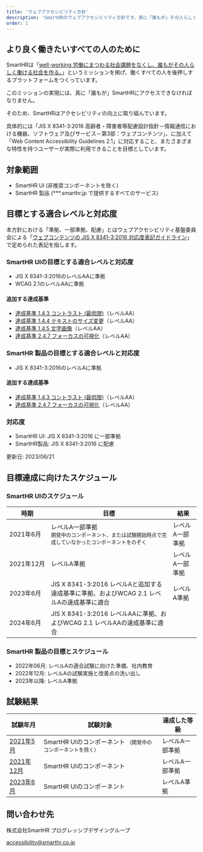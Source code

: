 ```yaml
---
title: 'ウェブアクセシビリティ方針'
description: 'SmartHRのウェブアクセシビリティ方針です。真に「誰もが」その人らしく働くことを実現するプロダクトを目標にしています。'
order: 1
---
```



## より良く働きたいすべての人のために

SmartHRは「[well-working 労働にまつわる社会課題をなくし、誰もがその人らしく働ける社会を作る。](https://smarthr.co.jp/about/)」というミッションを掲げ、働くすべての人を後押しするプラットフォームをつくっています。

このミッションの実現には、真に「誰もが」SmartHRにアクセスできなければなりません。

そのため、SmartHRはアクセシビリティの向上に取り組んでいます。

<!-- textlint-disable -->

具体的には「JIS X 8341-3:2016 高齢者・障害者等配慮設計指針－情報通信における機器、ソフトウェア及びサービス－第3部：ウェブコンテンツ」、に加えて「Web Content Accessibility Guidelines 2.1」に対応すること、またさまざまな特性を持つユーザーが実際に利用できることを目標としています。

<!-- textlint-enable -->

## 対象範囲

- SmartHR UI (非推奨コンポーネントを除く)
- SmartHR 製品 (***.smarthr.jp で提供するすべてのサービス)

## 目標とする適合レベルと対応度

<!-- textlint-disable -->

本方針における「準拠、一部準拠、配慮」とはウェブアクセシビリティ基盤委員会による「[ウェブコンテンツの JIS X 8341-3:2016 対応度表記ガイドライン](https://waic.jp/docs/jis2016/compliance-guidelines/201603/)」で定められた表記を指します。

<!-- textlint-enable -->

### SmartHR UIの目標とする適合レベルと対応度

- JIS X 8341-3:2016のレベルAAに準拠
- WCAG 2.1のレベルAAに準拠

#### 追加する達成基準

- [達成基準 1.4.3 コントラスト (最低限)](https://waic.jp/docs/WCAG21/#contrast-minimum)（レベルAA）
- [達成基準 1.4.4 テキストのサイズ変更](https://waic.jp/docs/WCAG21/#resize-text)（レベルAA）
- [達成基準 1.4.5 文字画像](https://waic.jp/docs/WCAG21/#images-of-text)（レベルAA）
- [達成基準 2.4.7 フォーカスの可視化](https://waic.jp/docs/WCAG21/#focus-visible)（レベルAA）

### SmartHR 製品の目標とする適合レベルと対応度

- JIS X 8341-3:2016のレベルAに準拠

#### 追加する達成基準

- [達成基準 1.4.3 コントラスト (最低限)](https://waic.jp/docs/WCAG21/#contrast-minimum)（レベルAA）
- [達成基準 2.4.7 フォーカスの可視化](https://waic.jp/docs/WCAG21/#focus-visible)（レベルAA）

### 対応度

- SmartHR UI: JIS X 8341-3:2016 に一部準拠
- SmartHR製品: JIS X 8341-3:2016 に配慮

更新日: <time datatime="2023-06-21">2023/06/21</time>

## 目標達成に向けたスケジュール

### SmartHR UIのスケジュール

<Table>
  <thead>
    <tr>
      <Th>
        時期
      </Th>
      <Th>
        目標
      </Th>
      <Th>
        結果
      </Th>
    </tr>
  </thead>
  <tbody>
    <tr>
      <Td> <time datatime="2021-06" style="white-space: nowrap">2021年6月</time> </Td>
      <Td> レベルA一部準拠 <div><small>開発中のコンポーネント、または試験開始時点で完成していなかったコンポーネントをのぞく</small></div> </Td>
      <Td> レベルA一部準拠 </Td>
    </tr>
    <tr>
      <Td> <time datatime="2021-12" style="white-space: nowrap">2021年12月</time> </Td>
      <Td> レベルA準拠 </Td>
      <Td> レベルA一部準拠 </Td>
    </tr>
    <tr>
      <Td> <time datatime="2023-06" style="white-space: nowrap">2023年6月</time> </Td>
      <Td> JIS X 8341-3:2016 レベルAと追加する達成基準に準拠、およびWCAG 2.1 レベルAの達成基準に適合 </Td>
      <Td> レベルA準拠 </Td>
    </tr>
    <tr>
      <Td> <time datatime="2024-06" style="white-space: nowrap">2024年6月</time> </Td>
      <Td> JIS X 8341-3:2016 レベルAAに準拠、およびWCAG 2.1 レベルAAの達成基準に適合 </Td>
      <Td></Td>
    </tr>
  </tbody>
</Table>

### SmartHR 製品の目標とスケジュール

- 2022年06月: レベルAの適合試験に向けた準備、社内教育
- 2022年12月: レベルAの試験実施と改善点の洗い出し
- 2023年以降: レベルA準拠

## 試験結果

<Table>
  <thead>
    <tr>
      <Th>試験年月</Th>
      <Th>試験対象</Th>
      <Th>達成した等級</Th>
    </tr>
  </thead>
  <tbody>
    <tr>
      <Td>
        <a href="../test/202105/">
          <time datatime="2021-05" style={{ whiteSpace: "no-wrap" }}>2021年5月</time>
        </a>
      </Td>
      <Td>
        SmartHR UIのコンポーネント
        <small>（開発中のコンポーネントを除く）</small>
      </Td>
      <Td>
        レベルA一部準拠
      </Td>
    </tr>
    <tr>
      <Td>
        <a href="../test/202112/">
          <time datatime="2021-12" style={{ whiteSpace: "nowrap" }}>2021年12月</time>
        </a>
      </Td>
      <Td>
        SmartHR UIのコンポーネント
      </Td>
      <Td>
        レベルA一部準拠
      </Td>
    </tr>
    <tr>
      <Td>
        <a href="../test/202306/">
          <time datatime="2023-06" style={{ whiteSpace: "nowrap" }}>2023年6月</time>
        </a>
      </Td>
      <Td>
        SmartHR UIのコンポーネント
      </Td>
      <Td>
        レベルA準拠
      </Td>
    </tr>
  </tbody>
</Table>

## 問い合わせ先

<address style="font-style: normal">
  <p>株式会社SmartHR プログレッシブデザイングループ</p>
  <a href="mailto:accessibility@smarthr.co.jp">accessibility@smarthr.co.jp</a>
</address>


